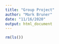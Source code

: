 ```yaml
---
title: "Group Project"
author: "Mark Bruner"
date: "11/16/2020"
output: html_document
---
```

```r
rm(ls())
```

